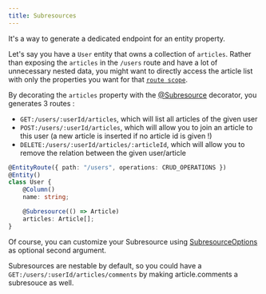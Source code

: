```yaml
---
title: Subresources
---
```


It's a way to generate a dedicated endpoint for an entity property.

Let's say you have a `User` entity that owns a collection of `articles`.
Rather than exposing the `articles` in the `/users` route and have a lot of unnecessary nested data,
you might want to directly access the article list with only the properties you want for that [`route scope`](/entity-routes/route-scope).

By decorating the `articles` property with the [@Subresource](/api-reference/globals#subresource) decorator, you generates 3 routes :

-   `GET:/users/:userId/articles`, which will list all articles of the given user
-   `POST:/users/:userId/articles`, which will allow you to join an article to this user (a new article is inserted if no article id is given !)
-   `DELETE:/users/:userId/articles/:articleId`, which will allow you to remove the relation between the given user/article

```typescript {7}
@EntityRoute({ path: "/users", operations: CRUD_OPERATIONS })
@Entity()
class User {
    @Column()
    name: string;

    @Subresource(() => Article)
    articles: Article[];
}
```

Of course, you can customize your Subresource using [SubresourceOptions](/api-reference/globals#subresourceoptions) as optional second argument.

Subresources are nestable by default, so you could have a `GET:/users/:userId/articles/comments` by making article.comments a subresouce as well.
